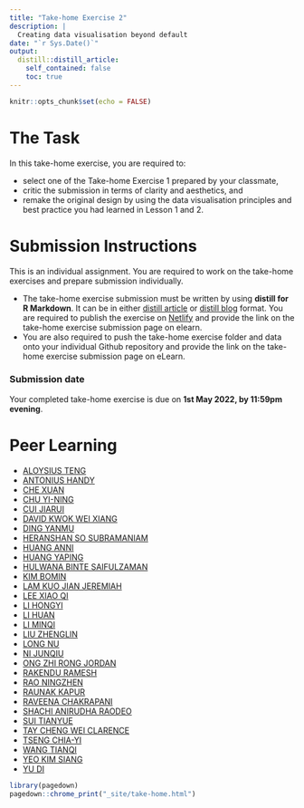 ```yaml
---
title: "Take-home Exercise 2"
description: |
  Creating data visualisation beyond default
date: "`r Sys.Date()`"
output:
  distill::distill_article:
    self_contained: false
    toc: true
---
```


```r
knitr::opts_chunk$set(echo = FALSE)
```

# The Task

In this take-home exercise, you are required to:

- select one of the Take-home Exercise 1 prepared by your classmate, 
- critic the submission in terms of clarity and aesthetics, and 
- remake the original design by using the data visualisation principles and best practice you had learned in Lesson 1 and 2.

# Submission Instructions 

This is an individual assignment. You are required to work on the take-home exercises and prepare submission individually. 

- The take-home exercise submission must be written by using **distill for R Markdown**.  It can be in either [distill article](https://distill.pub/guide/) or [distill blog ](https://rstudio.github.io/distill/blog.html) format. You are required to publish the exercise on [Netlify](https://www.netlify.com/) and provide the link on the take-home exercise submission page on elearn. 
- You are also required to push the take-home exercise folder and data onto your individual Github repository and provide the link on the take-home exercise submission page on eLearn.
 
### Submission date 
 
Your completed take-home exercise is due on **1st May 2022, by 11:59pm evening**.

# Peer Learning

- [ALOYSIUS TENG](https://visual-analytics-course.netlify.app/th_ex/th_ex2.html)
- [ANTONIUS HANDY](https://isss608-hhhandy.netlify.app/th_ex/th_ex2.html)
- [CHE XUAN](https://r4dsa4va.netlify.app/th_ex/th_ex2.html)
- [CHU YI-NING](https://yn-isss608.netlify.app/take-home_ex/th_ex2.html)
- [CUI  JIARUI](https://jiarui-cui-isss608.netlify.app/th_ex/th_ex02)
- [DAVID KWOK WEI XIANG](https://dkwx1234.netlify.app/th_ex/takehomeex2.html)
- [DING YANMU](https://dingyanmu.netlify.app/th_ex/th_ex2.html)
- [HERANSHAN SO SUBRAMANIAM](https://heranshan-isss608.netlify.app/th_ex/th_ex2.html)
- [HUANG ANNI](https://huanganni.netlify.app/th_ex/th_ex2.html)
- [HUANG YAPING](https://vast-challenge-2022-th-ex-1.netlify.app/th_ex/th_ex2.html)
- [HULWANA BINTE SAIFULZAMAN]()
- [KIM BOMIN](https://bomink.netlify.app/posts/2022-04-25-hw2/)
- [LAM KUO JIAN JEREMIAH](https://jeremiahlam.netlify.app/th_ex/th_ex2.html)
- [LEE XIAO QI](https://tiffanylxq.netlify.app/takehomeex/th_ex2)
- [LI HONGYI](https://jessielee.netlify.app/th_ex/th_ex2.html)
- [LI HUAN](https://katherine-isss608.netlify.app/th_ex/th_ex2.html)
- [LI MINQI](https://isss608-visualization-liminqi.netlify.app/th_ex/th_ex2)
- [LIU ZHENGLIN](https://zhenglinliuvisual.netlify.app/th_ex/th_ex2.html)
- [LONG NU](https://leslielong-da.netlify.app/posts/2022-04-25-takehome2/) 
- [NI JUNQIU](https://isss-608-junqiuni.netlify.app/takehome_ex/takehome_ex02.html)
- [ONG ZHI RONG JORDAN](https://isss608-jordan-va.netlify.app/th_ex2/th_ex2.html)
- [RAKENDU RAMESH](https://rakendu-mitb2021.netlify.app/th_ex/th_ex02.html)
- [RAO NINGZHEN]()
- [RAUNAK KAPUR](https://isss608-raunakkapur.netlify.app/th_ex/the2)
- [RAVEENA CHAKRAPANI](https://raveenaclr.netlify.app/th_ex/th_ex2.html)
- [SHACHI ANIRUDHA RAODEO](https://visualanalytics.netlify.app/th_ex/th_ex2.html)
- [SUI TIANYUE](https://isss608totallynew.netlify.app/take_home_exercise/ex_2.html)
- [TAY CHENG WEI CLARENCE](https://clarencetay.netlify.app/th_ex/th_ex2.html)
- [TSENG CHIA-YI](https://mitb-va-joycetseng.netlify.app/posts/2022-04-26-takehome2/)
- [WANG TIANQI](https://wtqmitbva.netlify.app/takehome2)
- [YEO KIM SIANG]()
- [YU DI](https://yudiva.netlify.app/exe2)
   

```r
library(pagedown)
pagedown::chrome_print("_site/take-home.html")
```



















